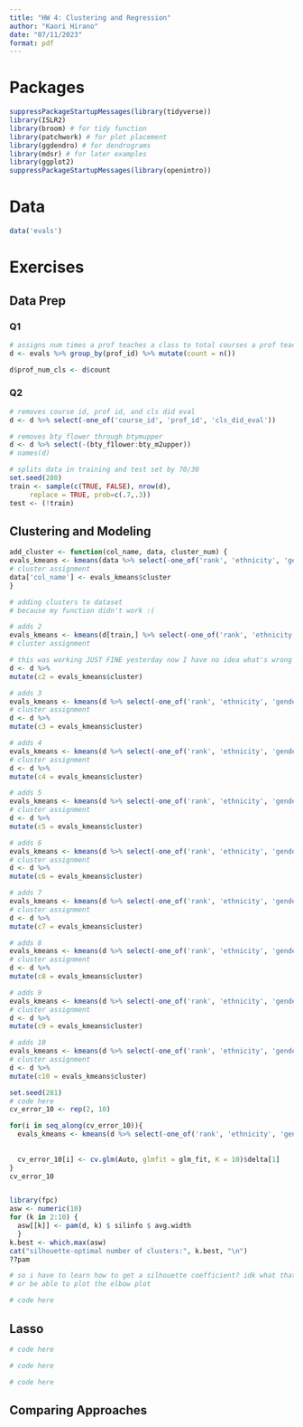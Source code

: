 ```yaml
---
title: "HW 4: Clustering and Regression"
author: "Kaori Hirano"
date: "07/11/2023"
format: pdf
---
```


# Packages

```r
suppressPackageStartupMessages(library(tidyverse))
library(ISLR2)
library(broom) # for tidy function
library(patchwork) # for plot placement
library(ggdendro) # for dendrograms
library(mdsr) # for later examples
library(ggplot2)
suppressPackageStartupMessages(library(openintro))
```

# Data

```r
data('evals')
```

# Exercises

## Data Prep

### Q1

```r
# assigns num times a prof teaches a class to total courses a prof teaches into new dataframe
d <- evals %>% group_by(prof_id) %>% mutate(count = n())

d$prof_num_cls <- d$count

```
### Q2
```r
# removes course id, prof id, and cls did eval
d <- d %>% select(-one_of('course_id', 'prof_id', 'cls_did_eval'))

# removes bty flower through btymupper
d <- d %>% select(-(bty_f1lower:bty_m2upper))
# names(d)

# splits data in training and test set by 70/30
set.seed(280)
train <- sample(c(TRUE, FALSE), nrow(d),
     replace = TRUE, prob=c(.7,.3))
test <- (!train)
```

## Clustering and Modeling

```r
add_cluster <- function(col_name, data, cluster_num) {
evals_kmeans <- kmeans(data %>% select(-one_of('rank', 'ethnicity', 'gender','language', 'cls_level', 'cls_profs', 'cls_credits', 'pic_outfit', 'pic_color')), centers = cluster_num, nstart = 50)
# cluster assignment
data['col_name'] <- evals_kmeans$cluster
}

```

```r
# adding clusters to dataset
# because my function didn't work :(

# adds 2
evals_kmeans <- kmeans(d[train,] %>% select(-one_of('rank', 'ethnicity', 'gender','language', 'cls_level', 'cls_profs', 'cls_credits', 'pic_outfit', 'pic_color')), centers = 2, nstart = 50)
# cluster assignment

# this was working JUST FINE yesterday now I have no idea what's wrong
d <- d %>%
mutate(c2 = evals_kmeans$cluster)

# adds 3
evals_kmeans <- kmeans(d %>% select(-one_of('rank', 'ethnicity', 'gender','language', 'cls_level', 'cls_profs', 'cls_credits', 'pic_outfit', 'pic_color')), centers = 3, nstart = 50)
# cluster assignment
d <- d %>%
mutate(c3 = evals_kmeans$cluster)

# adds 4
evals_kmeans <- kmeans(d %>% select(-one_of('rank', 'ethnicity', 'gender','language', 'cls_level', 'cls_profs', 'cls_credits', 'pic_outfit', 'pic_color')), centers = 4, nstart = 50)
# cluster assignment
d <- d %>%
mutate(c4 = evals_kmeans$cluster)

# adds 5
evals_kmeans <- kmeans(d %>% select(-one_of('rank', 'ethnicity', 'gender','language', 'cls_level', 'cls_profs', 'cls_credits', 'pic_outfit', 'pic_color')), centers = 5, nstart = 50)
# cluster assignment
d <- d %>%
mutate(c5 = evals_kmeans$cluster)

# adds 6
evals_kmeans <- kmeans(d %>% select(-one_of('rank', 'ethnicity', 'gender','language', 'cls_level', 'cls_profs', 'cls_credits', 'pic_outfit', 'pic_color')), centers = 6, nstart = 50)
# cluster assignment
d <- d %>%
mutate(c6 = evals_kmeans$cluster)

# adds 7
evals_kmeans <- kmeans(d %>% select(-one_of('rank', 'ethnicity', 'gender','language', 'cls_level', 'cls_profs', 'cls_credits', 'pic_outfit', 'pic_color')), centers = 7, nstart = 50)
# cluster assignment
d <- d %>%
mutate(c7 = evals_kmeans$cluster)

# adds 8
evals_kmeans <- kmeans(d %>% select(-one_of('rank', 'ethnicity', 'gender','language', 'cls_level', 'cls_profs', 'cls_credits', 'pic_outfit', 'pic_color')), centers = 8, nstart = 50)
# cluster assignment
d <- d %>%
mutate(c8 = evals_kmeans$cluster)

# adds 9
evals_kmeans <- kmeans(d %>% select(-one_of('rank', 'ethnicity', 'gender','language', 'cls_level', 'cls_profs', 'cls_credits', 'pic_outfit', 'pic_color')), centers = 9, nstart = 50)
# cluster assignment
d <- d %>%
mutate(c9 = evals_kmeans$cluster)

# adds 10
evals_kmeans <- kmeans(d %>% select(-one_of('rank', 'ethnicity', 'gender','language', 'cls_level', 'cls_profs', 'cls_credits', 'pic_outfit', 'pic_color')), centers = 10, nstart = 50)
# cluster assignment
d <- d %>%
mutate(c10 = evals_kmeans$cluster)
```

```r
set.seed(281)
# code here
cv_error_10 <- rep(2, 10)

for(i in seq_along(cv_error_10)){
  evals_kmeans <- kmeans(d %>% select(-one_of('rank', 'ethnicity', 'gender','language', 'cls_level', 'cls_profs', 'cls_credits', 'pic_outfit', 'pic_color')), centers = i, nstart = 50)
  
  
  cv_error_10[i] <- cv.glm(Auto, glmfit = glm_fit, K = 10)$delta[1]
}
cv_error_10


library(fpc)
asw <- numeric(10)
for (k in 2:10) {
  asw[[k]] <- pam(d, k) $ silinfo $ avg.width
  }
k.best <- which.max(asw)
cat("silhouette-optimal number of clusters:", k.best, "\n")
??pam

# so i have to learn how to get a silhouette coefficient? idk what that is... and look for the max there
# or be able to plot the elbow plot
```
```r
# code here
```

## Lasso
```r
# code here
```
```r
# code here
```
```r
# code here
```

## Comparing Approaches